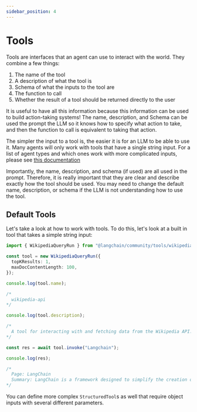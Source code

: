 ```yaml
---
sidebar_position: 4
---
```


# Tools

Tools are interfaces that an agent can use to interact with the world.
They combine a few things:

1. The name of the tool
2. A description of what the tool is
3. Schema of what the inputs to the tool are
4. The function to call
5. Whether the result of a tool should be returned directly to the user

It is useful to have all this information because this information can be used to build action-taking systems!
The name, description, and Schema can be used the prompt the LLM so it knows how to specify what action to take, and then the function to call is equivalent to taking that action.

The simpler the input to a tool is, the easier it is for an LLM to be able to use it.
Many agents will only work with tools that have a single string input.
For a list of agent types and which ones work with more complicated inputs, please see [this documentation](/docs/modules/agents/agent_types)

Importantly, the name, description, and schema (if used) are all used in the prompt.
Therefore, it is really important that they are clear and describe exactly how the tool should be used. You may need to change the default name, description, or schema if the LLM is not understanding how to use the tool.

## Default Tools

Let's take a look at how to work with tools. To do this, let's look at a built in tool that takes a simple string input:

```typescript
import { WikipediaQueryRun } from "@langchain/community/tools/wikipedia_query_run";

const tool = new WikipediaQueryRun({
  topKResults: 1,
  maxDocContentLength: 100,
});

console.log(tool.name);

/* 
  wikipedia-api
*/

console.log(tool.description);

/* 
  A tool for interacting with and fetching data from the Wikipedia API.
*/

const res = await tool.invoke("Langchain");

console.log(res);

/*
  Page: LangChain
  Summary: LangChain is a framework designed to simplify the creation of applications
*/
```

You can define more complex `StructuredTool`s as well that require object inputs with several different parameters.
